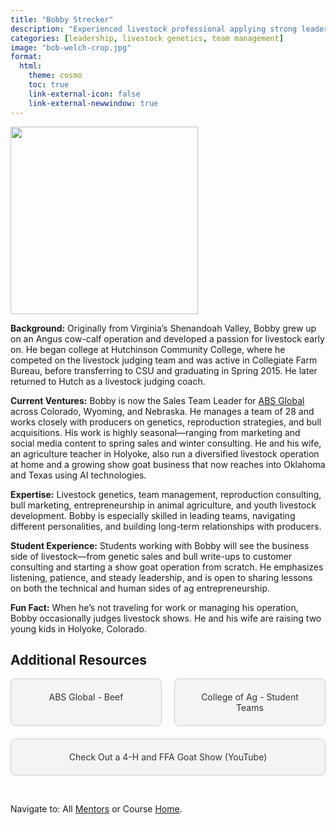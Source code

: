 ```yaml
---
title: "Bobby Strecker"
description: "Experienced livestock professional applying strong leadership to genetics, consulting, and team development."
categories: [leadership, livestock genetics, team management]
image: "bob-welch-crop.jpg"
format: 
  html: 
    theme: cosmo
    toc: true
    link-external-icon: false
    link-external-newwindow: true
---
```


![](bobby-strecker.jpg){fig-align="left" width=300}

**Background:** Originally from Virginia’s Shenandoah Valley, Bobby grew up on an Angus cow-calf operation and developed a passion for livestock early on. He began college at Hutchinson Community College, where he competed on the livestock judging team and was active in Collegiate Farm Bureau, before transferring to CSU and graduating in Spring 2015. He later returned to Hutch as a livestock judging coach.

**Current Ventures:**  Bobby is now the Sales Team Leader for [ABS Global](https://www.absglobal.com/) across Colorado, Wyoming, and Nebraska. He manages a team of 28 and works closely with producers on genetics, reproduction strategies, and bull acquisitions. His work is highly seasonal—ranging from marketing and social media content to spring sales and winter consulting. He and his wife, an agriculture teacher in Holyoke, also run a diversified livestock operation at home and a growing show goat business that now reaches into Oklahoma and Texas using AI technologies.

**Expertise:** Livestock genetics, team management, reproduction consulting, bull marketing, entrepreneurship in animal agriculture, and youth livestock development. Bobby is especially skilled in leading teams, navigating different personalities, and building long-term relationships with producers.

**Student Experience:** Students working with Bobby will see the business side of livestock—from genetic sales and bull write-ups to customer consulting and starting a show goat operation from scratch. He emphasizes listening, patience, and steady leadership, and is open to sharing lessons on both the technical and human sides of ag entrepreneurship.

**Fun Fact:** When he’s not traveling for work or managing his operation, Bobby occasionally judges livestock shows. He and his wife are raising two young kids in Holyoke, Colorado.

## Additional Resources

```{=html}
<div style="display: flex; justify-content: space-between; gap: 20px; flex-wrap: wrap;">

  <a href="https://www.absglobal.com/" target="_blank" style="flex: 1; min-width: 200px; text-align: center; padding: 20px; background: #f4f4f4; border: 1px solid #ccc; text-decoration: none; color: #333; border-radius: 8px;">
    ABS Global - Beef
  </a>

  <a href="https://agsci.colostate.edu/current-students/student-teams/" target="_blank" style="flex: 1; min-width: 200px; text-align: center; padding: 20px; background: #f4f4f4; border: 1px solid #ccc; text-decoration: none; color: #333; border-radius: 8px;">
    College of Ag - Student Teams
  </a>

  <a href="https://youtu.be/0p_IiIkNMAk?si=a7EWuA6qD3LCkFhf" target="_blank" style="flex: 1; min-width: 200px; text-align: center; padding: 20px; background: #f4f4f4; border: 1px solid #ccc; text-decoration: none; color: #333; border-radius: 8px;">
    Check Out a 4-H and FFA Goat Show (YouTube)
  </a>

</div>
```

<br>

::: footer
Navigate to: All [Mentors](../mentors.qmd) or Course [Home](https://laurenchenarides.github.io/csu-arec-224/).
:::
